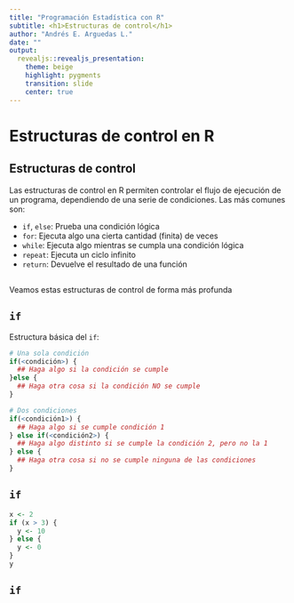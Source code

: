 ```yaml
---
title: "Programación Estadística con R"
subtitle: <h1>Estructuras de control</h1>
author: "Andrés E. Arguedas L."
date: ""
output: 
  revealjs::revealjs_presentation:
    theme: beige
    highlight: pygments
    transition: slide
    center: true
---
```


# Estructuras de control en R

## Estructuras de control

Las estructuras de control en R permiten controlar el flujo de ejecución de un programa, dependiendo de una serie de condiciones. Las más comunes son:

- `if`, `else`: Prueba una condición lógica
- `for`: Ejecuta algo una cierta cantidad (finita) de veces
- `while`: Ejecuta algo mientras se cumpla una condición lógica
- `repeat`: Ejecuta un ciclo infinito
- `return`: Devuelve el resultado de una función

##

Veamos estas estructuras de control de forma más profunda

## `if`

Estructura básica del `if`:

```r
# Una sola condición
if(<condición>) {
  ## Haga algo si la condición se cumple
}else {
  ## Haga otra cosa si la condición NO se cumple
}

# Dos condiciones
if(<condición1>) {
  ## Haga algo si se cumple condición 1
} else if(<condición2>) {
  ## Haga algo distinto si se cumple la condición 2, pero no la 1
} else {
  ## Haga otra cosa si no se cumple ninguna de las condiciones
}
```

## `if`

```r
x <- 2
if (x > 3) {
  y <- 10
} else {
  y <- 0
}
y
```

## `if`

```r

```

